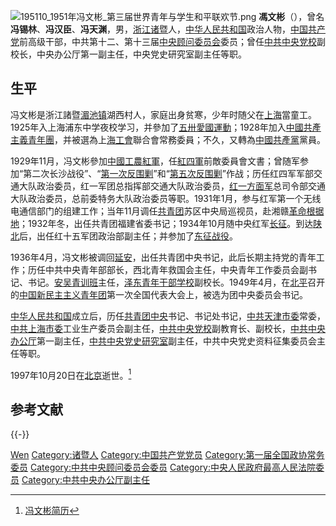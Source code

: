 [[File:195110_1951年冯文彬_第三届世界青年与学生和平联欢节.png|thumb]]
'''馮文彬'''（{{bd|1911年||1997年|10月20日|catIdx=F馮}}），曾名'''冯锡林'''、'''冯汉臣'''、'''冯天渊'''，男，[[浙江|浙江]][[诸暨|诸暨]]人，[[中华人民共和国|中华人民共和国]]政治人物，[[中国共产党|中国共产党]]前高级干部，中共第十二、第十三届[[中央顾问委员会|中央顾问委员会]]委员；曾任[[中共中央党校|中共中央党校]]副校长，中央办公厅第一副主任，中央党史研究室副主任等职。

== 生平 ==
冯文彬是浙江諸暨[[湄池镇|湄池镇]]湖西村人，家庭出身贫寒，少年时随父在[[上海|上海]]當童工。1925年入上海浦东中学夜校学习，并參加了[[五卅運動|五卅愛國運動]]；1928年加入[[中國共產主義青年團|中國共產主義青年團]]，并被選為上[[海工會|海工會]]聯合會常務委員；不久，又轉為[[中國共產黨|中國共產黨]]黨員。

1929年11月，冯文彬參加[[中國工農紅軍|中國工農紅軍]]，任[[紅四軍|紅四軍]]前敵委員會文書；曾随军参加“第二次长沙战役”、“[[第一次反围剿|第一次反围剿]]”和“[[第五次反围剿|第五次反围剿]]”作战；历任红四军军部交通大队政治委员，红一军团总指挥部交通大队政治委员，[[红一方面军|红一方面军]]总司令部交通大队政治委员，总前委特务大队政治委员等职。1931年1月，参与红军第一个无线电通信部门的组建工作；当年11月调任[[中国共产主义青年团|共青团]]苏区中央局巡视员，赴湘赣[[革命根据地|革命根据地]]；1932年冬，出任共青团福建省委书记；1934年10月随中央红军[[长征|长征]]。到达[[陕北|陕北]]后，出任红十五军团政治部副主任；并参加了[[东征战役|东征战役]]。

1936年4月，冯文彬被调回[[延安|延安]]，出任共青团中央书记，此后长期主持党的青年工作；历任中共中央青年部部长，西北青年救国会主任，中央青年工作委员会副书记、书记。[[安吴青训班|安吴青训班]]主任，[[泽东青年干部学校|泽东青年干部学校]]副校长。1949年4月，在[[北平|北平]]召开的[[中国新民主主义青年团|中国新民主主义青年团]]第一次全国代表大会上，被选为团中央委员会书记。

[[中华人民共和国|中华人民共和国]]成立后，历任[[中国共产主义青年团中央委员会|共青团中央]]书记、书记处书记，[[中共天津市委|中共天津市委]]常委，[[中共上海市委|中共上海市委]]工业生产委员会副主任，[[中共中央党校|中共中央党校]]副教育长、副校长，[[中共中央办公厅|中共中央办公厅]]第一副主任，[[中共中央党史研究室|中共中央党史研究室]]副主任，中共中央党史资料征集委员会主任等职。

1997年10月20日在[[北京|北京]]逝世。<ref>[http://www.cnfatong.com.cn/main/home/ns_detail.php?id=3803&nowmenuid=47&cpath=&catid=0 冯文彬简历]{{dead link|date=2018年5月 |bot=InternetArchiveBot |fix-attempted=yes }}</ref>

== 参考文献 ==
{{reflist}}

{{-}}
{{start box}}
{{s-ppo|cpc}}
{{s-new}}
{{s-title|[[中共中央办公厅|中共中央办公厅]]第一副主任|1978年12月－1982年4月}}
{{s-after|[[杨德中|杨德中]]}}
{{end box}}

{{中国共产主义青年团最高负责人}}
{{中华全国民主青年联合总会第一届委员会}}

{{Authority control}}
{{DEFAULTSORT:Feng馮}}
[[Category:馮姓|Wen]]
[[Category:诸暨人|Category:诸暨人]]
[[Category:中国共产党党员|Category:中国共产党党员]]
[[Category:第一届全国政协常务委员|Category:第一届全国政协常务委员]]
[[Category:中共中央顾问委员会委员|Category:中共中央顾问委员会委员]]
[[Category:中央人民政府最高人民法院委员|Category:中央人民政府最高人民法院委员]]
[[Category:中共中央办公厅副主任|Category:中共中央办公厅副主任]]